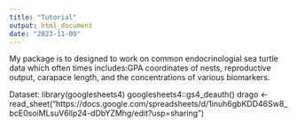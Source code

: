 ```yaml
---
title: "Tutorial"
output: html_document
date: "2023-11-09"
---
```

My package is to designed to work on common endocrinologial sea turtle data which often times includes:GPA coordinates of nests, reproductive output, carapace length, and the concentrations of various biomarkers.   

Dataset:
library(googlesheets4)
googlesheets4::gs4_deauth()
drago <- read_sheet("https://docs.google.com/spreadsheets/d/1inuh6gbKDD46Sw8_bcE0soiMLsuV6llp24-dDbYZMhg/edit?usp=sharing")
